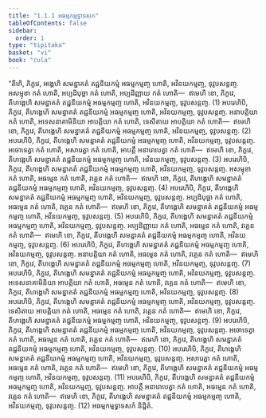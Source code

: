 ```yaml
---
title: "1.1.1 អធម្មកម្មទ្វាទសក"
tableOfContents: false
sidebar:
  order: 1
type: "tipitaka"
basket: "vi"
book: "cula"
---
```



<DynamicBreadcrumb />

<Division number="4" book="cula">

<Paragraph number="10" book="cula">
“តីហិ, ភិក្ខវេ, អង្គេហិ សមន្នាគតំ តជ្ជនីយកម្មំ អធម្មកម្មញ្ច ហោតិ, អវិនយកម្មញ្ច, ទុវូបសន្តញ្ច. អសម្មុខា កតំ ហោតិ, អប្បដិបុច្ឆា កតំ ហោតិ, អប្បដិញ្ញាយ កតំ ហោតិ—  ឥមេហិ ខោ, ភិក្ខវេ, តីហង្គេហិ សមន្នាគតំ តជ្ជនីយកម្មំ អធម្មកម្មញ្ច ហោតិ, អវិនយកម្មញ្ច, ទុវូបសន្តញ្ច. (1)
</Paragraph>

<Paragraph number="11" book="cula">
អបរេហិបិ, ភិក្ខវេ, តីហង្គេហិ សមន្នាគតំ តជ្ជនីយកម្មំ អធម្មកម្មញ្ច ហោតិ, អវិនយកម្មញ្ច, ទុវូបសន្តញ្ច. អនាបត្តិយា កតំ ហោតិ, អទេសនាគាមិនិយា អាបត្តិយា កតំ ហោតិ, ទេសិតាយ អាបត្តិយា កតំ ហោតិ—  ឥមេហិ ខោ, ភិក្ខវេ, តីហង្គេហិ សមន្នាគតំ តជ្ជនីយកម្មំ អធម្មកម្មញ្ច ហោតិ, អវិនយកម្មញ្ច, ទុវូបសន្តញ្ច. (2)
</Paragraph>

<Paragraph number="12" book="cula">
អបរេហិបិ, ភិក្ខវេ, តីហង្គេហិ សមន្នាគតំ តជ្ជនីយកម្មំ អធម្មកម្មញ្ច ហោតិ, អវិនយកម្មញ្ច, ទុវូបសន្តញ្ច. អចោទេត្វា កតំ ហោតិ, អសារេត្វា កតំ ហោតិ, អាបត្តឹ អនារោបេត្វា កតំ ហោតិ—  ឥមេហិ ខោ, ភិក្ខវេ, តីហង្គេហិ សមន្នាគតំ តជ្ជនីយកម្មំ អធម្មកម្មញ្ច ហោតិ, អវិនយកម្មញ្ច, ទុវូបសន្តញ្ច. (3)
</Paragraph>

<Paragraph number="13" book="cula">
អបរេហិបិ, ភិក្ខវេ, តីហង្គេហិ សមន្នាគតំ តជ្ជនីយកម្មំ អធម្មកម្មញ្ច ហោតិ, អវិនយកម្មញ្ច, ទុវូបសន្តញ្ច. អសម្មុខា កតំ ហោតិ, អធម្មេន កតំ ហោតិ, វគ្គេន កតំ ហោតិ—  ឥមេហិ ខោ, ភិក្ខវេ, តីហង្គេហិ សមន្នាគតំ តជ្ជនីយកម្មំ អធម្មកម្មញ្ច ហោតិ, អវិនយកម្មញ្ច, ទុវូបសន្តញ្ច. (4)
</Paragraph>

<Paragraph number="14" book="cula">
អបរេហិបិ, ភិក្ខវេ, តីហង្គេហិ សមន្នាគតំ តជ្ជនីយកម្មំ អធម្មកម្មញ្ច ហោតិ, អវិនយកម្មញ្ច, ទុវូបសន្តញ្ច. អប្បដិបុច្ឆា កតំ ហោតិ, អធម្មេន កតំ ហោតិ, វគ្គេន កតំ ហោតិ—  ឥមេហិ ខោ, ភិក្ខវេ, តីហង្គេហិ សមន្នាគតំ តជ្ជនីយកម្មំ អធម្មកម្មញ្ច ហោតិ, អវិនយកម្មញ្ច, ទុវូបសន្តញ្ច. (5)
</Paragraph>

<Paragraph number="15" book="cula">
អបរេហិបិ, ភិក្ខវេ, តីហង្គេហិ សមន្នាគតំ តជ្ជនីយកម្មំ អធម្មកម្មញ្ច ហោតិ, អវិនយកម្មញ្ច, ទុវូបសន្តញ្ច. អប្បដិញ្ញាយ កតំ ហោតិ, អធម្មេន កតំ ហោតិ, វគ្គេន កតំ ហោតិ—  ឥមេហិ ខោ, ភិក្ខវេ, តីហង្គេហិ សមន្នាគតំ តជ្ជនីយកម្មំ អធម្មកម្មញ្ច ហោតិ, អវិនយកម្មញ្ច, ទុវូបសន្តញ្ច. (6)
</Paragraph>

<Paragraph number="16" book="cula">
អបរេហិបិ, ភិក្ខវេ, តីហង្គេហិ សមន្នាគតំ តជ្ជនីយកម្មំ អធម្មកម្មញ្ច ហោតិ, អវិនយកម្មញ្ច, ទុវូបសន្តញ្ច. អនាបត្តិយា កតំ ហោតិ, អធម្មេន កតំ ហោតិ, វគ្គេន កតំ ហោតិ—  ឥមេហិ ខោ, ភិក្ខវេ, តីហង្គេហិ សមន្នាគតំ តជ្ជនីយកម្មំ អធម្មកម្មញ្ច ហោតិ, អវិនយកម្មញ្ច, ទុវូបសន្តញ្ច. (7)
</Paragraph>

<Paragraph number="17" book="cula">
អបរេហិបិ, ភិក្ខវេ, តីហង្គេហិ សមន្នាគតំ តជ្ជនីយកម្មំ អធម្មកម្មញ្ច ហោតិ, អវិនយកម្មញ្ច, ទុវូបសន្តញ្ច. អទេសនាគាមិនិយា អាបត្តិយា កតំ ហោតិ, អធម្មេន កតំ ហោតិ, វគ្គេន កតំ ហោតិ—  ឥមេហិ ខោ, ភិក្ខវេ, តីហង្គេហិ សមន្នាគតំ តជ្ជនីយកម្មំ អធម្មកម្មញ្ច ហោតិ, អវិនយកម្មញ្ច, ទុវូបសន្តញ្ច. (8)
</Paragraph>

<Paragraph number="18" book="cula">
អបរេហិបិ, ភិក្ខវេ, តីហង្គេហិ សមន្នាគតំ តជ្ជនីយកម្មំ អធម្មកម្មញ្ច ហោតិ, អវិនយកម្មញ្ច, ទុវូបសន្តញ្ច. ទេសិតាយ អាបត្តិយា កតំ ហោតិ, អធម្មេន កតំ ហោតិ, វគ្គេន កតំ ហោតិ—  ឥមេហិ ខោ, ភិក្ខវេ, តីហង្គេហិ សមន្នាគតំ តជ្ជនីយកម្មំ អធម្មកម្មញ្ច ហោតិ, អវិនយកម្មញ្ច, ទុវូបសន្តញ្ច. (9)
</Paragraph>

<Paragraph number="19" book="cula">
អបរេហិបិ, ភិក្ខវេ, តីហង្គេហិ សមន្នាគតំ តជ្ជនីយកម្មំ អធម្មកម្មញ្ច ហោតិ, អវិនយកម្មញ្ច, ទុវូបសន្តញ្ច. អចោទេត្វា កតំ ហោតិ, អធម្មេន កតំ ហោតិ, វគ្គេន កតំ ហោតិ—  ឥមេហិ ខោ, ភិក្ខវេ, តីហង្គេហិ សមន្នាគតំ តជ្ជនីយកម្មំ អធម្មកម្មញ្ច ហោតិ, អវិនយកម្មញ្ច, ទុវូបសន្តញ្ច. (10)
</Paragraph>

<Paragraph number="20" book="cula">
អបរេហិបិ, ភិក្ខវេ, តីហង្គេហិ សមន្នាគតំ តជ្ជនីយកម្មំ អធម្មកម្មញ្ច ហោតិ, អវិនយកម្មញ្ច, ទុវូបសន្តញ្ច. អសារេត្វា កតំ ហោតិ, អធម្មេន កតំ ហោតិ, វគ្គេន កតំ ហោតិ—  ឥមេហិ ខោ, ភិក្ខវេ, តីហង្គេហិ សមន្នាគតំ តជ្ជនីយកម្មំ អធម្មកម្មញ្ច ហោតិ, អវិនយកម្មញ្ច, ទុវូបសន្តញ្ច. (11)
</Paragraph>

<Paragraph number="21" book="cula">
អបរេហិបិ, ភិក្ខវេ, តីហង្គេហិ សមន្នាគតំ តជ្ជនីយកម្មំ អធម្មកម្មញ្ច ហោតិ, អវិនយកម្មញ្ច, ទុវូបសន្តញ្ច. អាបត្តឹ អនារោបេត្វា កតំ ហោតិ, អធម្មេន កតំ ហោតិ, វគ្គេន កតំ ហោតិ—  ឥមេហិ ខោ, ភិក្ខវេ, តីហង្គេហិ សមន្នាគតំ តជ្ជនីយកម្មំ អធម្មកម្មញ្ច ហោតិ, អវិនយកម្មញ្ច, ទុវូបសន្តញ្ច. (12)

</Paragraph>
</Division>

<Paragraph number="22" type="center" book="cula">
អធម្មកម្មទ្វាទសកំ និដ្ឋិតំ.
</Paragraph>